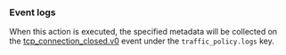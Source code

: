 ### Event logs

When this action is executed, the specified metadata will be collected on the
[tcp_connection_closed.v0](/obs/events/reference/#tcp_connection_closedv0) event
under the `traffic_policy.logs` key.
